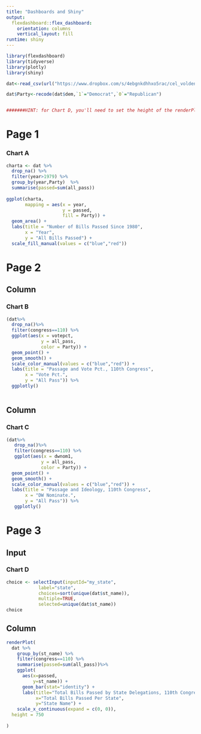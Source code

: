 ---
title: "Dashboards and Shiny"
output: 
  flexdashboard::flex_dashboard:
    orientation: columns
    vertical_layout: fill
runtime: shiny
---
```{r setup, include=FALSE}
library(flexdashboard)
library(tidyverse)
library(plotly)
library(shiny)

dat<-read_csv(url("https://www.dropbox.com/s/4ebgnkdhhxo5rac/cel_volden_wiseman%20_coursera.csv?raw=1"))

dat$Party<-recode(dat$dem,`1`="Democrat",`0`="Republican")


#######HINT: for Chart D, you'll need to set the height of the renderPlot, using the height argument. Try a value of 750.


```


Page 1
======

### Chart A


```{r}
charta <- dat %>% 
  drop_na() %>%
  filter(year>1979) %>%
  group_by(year,Party)  %>%
  summarise(passed=sum(all_pass))
  
ggplot(charta,
       mapping = aes(x = year,
                     y = passed,
                     fill = Party)) +
  geom_area() +
  labs(title = "Number of Bills Passed Since 1980",
       x = "Year",
       y = "All Bills Passed") +
  scale_fill_manual(values = c("blue","red"))

```


Page 2 {data-orientation=columns}
======

Column
------- 

### Chart B

```{r}

(dat%>%
  drop_na()%>%
  filter(congress==110) %>%
  ggplot(aes(x = votepct,
             y = all_pass,
             color = Party)) +
  geom_point() +
  geom_smooth() +
  scale_color_manual(values = c("blue","red")) +
  labs(title = "Passage and Vote Pct., 110th Congress",
       x = "Vote Pct.",
       y = "All Pass")) %>%
  ggplotly()
           
```

Column
-------

### Chart C

```{r}
(dat%>%
   drop_na()%>%
   filter(congress==110) %>%
   ggplot(aes(x = dwnom1,
             y = all_pass,
             color = Party)) +
  geom_point() +
  geom_smooth() +
  scale_color_manual(values = c("blue","red")) +
  labs(title = "Passage and Ideology, 110th Congress",
       x = "DW Nominate.",
       y = "All Pass")) %>%
   ggplotly()
```
Page 3
======

Input {.sidebar}
----------------

### Chart D

```{r}

choice <- selectInput(inputId="my_state",
            label="state",
            choices=sort(unique(dat$st_name)),
            multiple=TRUE,
            selected=unique(dat$st_name))
choice

```
Column
------

```{R}
renderPlot(
  dat %>% 
    group_by(st_name) %>% 
    filter(congress==110) %>%
    summarise(passed=sum(all_pass))%>%
    ggplot(
      aes(x=passed,
          y=st_name)) +
      geom_bar(stat="identity") +
      labs(title="Total Bills Passed by State Delegations, 110th Congress",
           x="Total Bills Passed Per State",
           y="State Name") +
    scale_x_continuous(expand = c(0, 0)),
  height = 750
  
)

```
